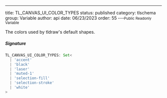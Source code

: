 ---
title: TL_CANVAS_UI_COLOR_TYPES
status: published
category: tlschema
group: Variable
author: api
date: 06/23/2023
order: 55
---<Small>Public Readonly Variable</Small>

The colors used by tldraw's default shapes.


##### Signature


```ts
TL_CANVAS_UI_COLOR_TYPES: Set<
  | 'accent'
  | 'black'
  | 'laser'
  | 'muted-1'
  | 'selection-fill'
  | 'selection-stroke'
  | 'white'
>
```

